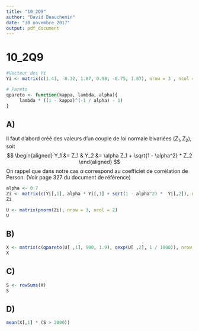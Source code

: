 ```yaml
---
title: "10_2Q9"
author: "David Beauchemin"
date: "30 novembre 2017"
output: pdf_document
---
```


# 10_2Q9

```r
#Vecteur des Yi
Yi <- matrix(c(1.41, -0.32, 1.07, 0.98, -0.75, 1.87), nrow = 3 , ncol = 2, byrow = TRUE)

# Pareto
qpareto <- function(kappa, lambda, alpha){
     lambda * ((1 - kappa)^(-1 / alpha) - 1)
}
```

## A)
Il faut d'abord créé des valeurs d'un couple de loi normale bivariées $(Z_1, Z_2)$, soit
$$
\begin{aligned}
Y_1 &= Z_1 & Y_2 &=  \alpha Z_1 + \sqrt{1 - \alpha^2} * Z_2
\end{aligned}
$$
On rappel que dans notre cas $\alpha$ correspond au coefficiet de corrélation de Person. (Voir page 327 du document de référence)

```r
alpha <- 0.7
Zi <- matrix(c(Yi[,1], alpha * Yi[,1] + sqrt(1 - alpha^2) *  Yi[,2]), nrow = 3)
Zi
```

```r
U <- matrix(pnorm(Zi), nrow = 3, ncol = 2)
U
```

## B)

```r
X <- matrix(c(qpareto(U[ ,1], 900, 1.9), qexp(U[ ,2], 1 / 1000)), nrow = 3, ncol = 2)
X
```

## C)

```r
S <- rowSums(X)
S
```

## D)
```r
mean(X[,1] * (S > 2000))
```
